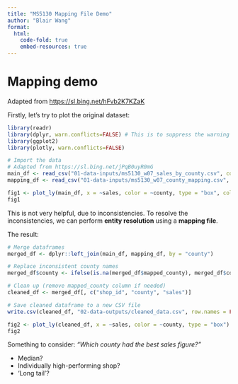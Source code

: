 ```yaml
---
title: "MS5130 Mapping File Demo"
author: "Blair Wang"
format:
  html:
    code-fold: true
    embed-resources: true
---
```


# Mapping demo

Adapted from [https://sl.bing.net/hFvb2K7KZaK](https://sl.bing.net/hFvb2K7KZaK)

Firstly, let's try to plot the original dataset:

```r
library(readr)
library(dplyr, warn.conflicts=FALSE) # This is to suppress the warning message, please feel free to switch off `warn.conflicts=FALSE` if you would like to see what happens
library(ggplot2)
library(plotly, warn.conflicts=FALSE)

# Import the data
# Adapted from https://sl.bing.net/jPqB0uyR0mG
main_df <- read_csv("01-data-inputs/ms5130_w07_sales_by_county.csv", col_types = cols(.default = "c", sales = "d"))
mapping_df <- read_csv("01-data-inputs/ms5130_w07_county_mapping.csv", col_types = cols(.default = "c"))

fig1 <- plot_ly(main_df, x = ~sales, color = ~county, type = "box", colors = c("red", "blue"))
fig1
```

This is not very helpful, due to inconsistencies. To resolve the inconsistencies, we can perform **entity resolution** using a **mapping file**.

The result:

```r
# Merge dataframes
merged_df <- dplyr::left_join(main_df, mapping_df, by = "county")

# Replace inconsistent county names
merged_df$county <- ifelse(is.na(merged_df$mapped_county), merged_df$county, merged_df$mapped_county)

# Clean up (remove mapped_county column if needed)
cleaned_df <- merged_df[, c("shop_id", "county", "sales")]

# Save cleaned dataframe to a new CSV file
write.csv(cleaned_df, "02-data-outputs/cleaned_data.csv", row.names = FALSE)

fig2 <- plot_ly(cleaned_df, x = ~sales, color = ~county, type = "box")
fig2
```

Something to consider: _"Which county had the best sales figure?"_

- Median?
- Individually high-performing shop?
- 'Long tail'?
